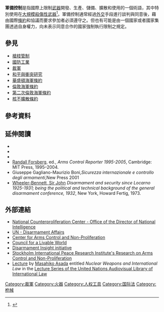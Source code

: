 '''軍備控制'''是指國際上限制[[武器|武器]]開發、生產、儲備、擴散和使用的一個術語，其中特別使用在[[大規模殺傷性武器|大規模殺傷性武器]]<ref>{{cite web |title=What Is Arms Control? |url=http://usforeignpolicy.about.com/od/defense/a/what-is-arms-control.htm |work=About.com, US Foreign Policy |publisher=The New York Times Company |accessdate=13 May 2012 |author=Barry Kolodkin |format=Article |archive-date=2016-09-03 |archive-url=https://web.archive.org/web/20160903122015/http://usforeignpolicy.about.com/od/defense/a/what-is-arms-control.htm |dead-url=no }}</ref>。軍備控制通常經過[[外交|外交]]手段進行談判與同意後，藉由國際[[條約|條約]]和協議而要求參加者必須遵守之。但也有可能是由一個國家或者國家集團透過自身權力，向未表示同意合作的國家強制執行限制之規定。

== 參見 ==
* [[槍枝管制|槍枝管制]]
* [[國防工業|國防工業]]
* [[裁軍|裁軍]]
* [[和平與衝突研究|和平與衝突研究]]
* [[華盛頓海軍條約|華盛頓海軍條約]]
* [[倫敦海軍條約|倫敦海軍條約]]
* [[第二次倫敦海軍條約|第二次倫敦海軍條約]]
* [[核不擴散條約|核不擴散條約]]

== 參考資料 ==
{{Reflist}}

== 延伸閱讀 ==
* {{cite journal |last=Adelman |first=Kenneth L. |year=1986 |title=Arms control and human rights |url=http://www.jstor.org/stable/20672104 |journal=World Affairs |publisher= |volume=149 |issue=3 |pages=157-162 |doi= |accessdate=19 June 2014}}
* {{cite web |url=http://www.amnesty.org/en/campaigns/control-arms |title=Arms control and human rights |author=<!--Staff writer(s); no by-line.--> |year=2014 |website=amnesty.org |publisher=Amnesty International |accessdate=}}
* {{cite web |url=https://www.armscontrol.org/factsheets/arms_trade_treaty |title=The Arms Trade Treaty at a Glance |author=<!--Staff writer(s); no by-line.--> |date=July 2013 |website=armscontrol.org |publisher=Arms Control Association |accessdate=}}
* [[Randall_Forsberg|Randall Forsberg]], ed., ''Arms Control Reporter 1995-2005'', Cambridge: MIT Press, 1995–2004.
* Giuseppe Gagliano-Maurizio Boni,''Sicurezza internazionale e controllo degli armamenti'',New Press 2001
* [[John_Wheeler-Bennett|Wheeler-Bennett, Sir John]] ''Disarmament and security since Locarno 1925-1931; being the political and technical background of the general disarmament conference, 1932'', New York, Howard Fertig, 1973.

== 外部連結 ==
* [https://web.archive.org/web/20090515100432/http://www.counterwmd.gov/ National Counterproliferation Center - Office of the Director of National Intelligence]
* [http://disarmament.un.org UN - Disarmament Affairs]
* [http://www.armscontrolcenter.org Center for Arms Control and Non-Proliferation]
* [http://www.clw.org Council for a Livable World] {{Wayback|url=http://www.clw.org/ |date=20070711015743 }}
* [http://www.disarmamentinsight.blogspot.com Disarmament Insight initiative] {{Wayback|url=http://www.disarmamentinsight.blogspot.com/ |date=20190805024918 }}
* [https://web.archive.org/web/20141225145448/http://www.sipri.org/research/disarmament/ Stockholm International Peace Research Institute's Research on Arms Control and Non-Proliferation]
* [http://legal.un.org/avl/ls/Asada_ACD.html Lecture] by [http://legal.un.org/avl/pdf/ls/Asada_bio.pdf Masahiko Asada] entitled ''Nuclear Weapons and International Law'' in the [http://legal.un.org/avl/lectureseries.html Lecture Series of the United Nations Audiovisual Library of International Law] {{Wayback|url=http://legal.un.org/avl/lectureseries.html |date=20061112205146 }}

{{Authority control}}

[[Category:裁軍|Category:裁軍]]
[[Category:火器|Category:火器]]
[[Category:人权工具|Category:人权工具]]
[[Category:国际法|Category:国际法]]
[[Category:枪械|Category:枪械]]